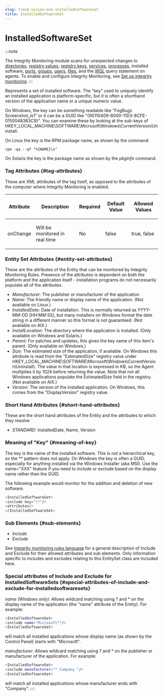 ```yaml
---
slug: trend-vision-one-installedsoftwareset
title: InstalledSoftwareSet
---
```

# InstalledSoftwareSet

:::note

The Integrity Monitoring module scans for unexpected changes to [directories](directoryset.mdx), [registry values](registryvalueset.mdx), [registry keys](registrykeyset.mdx), [services](serviceset.mdx), [processes](processset.mdx), installed software, [ports](portset.mdx), [groups](groupset.mdx), [users](userset.mdx), [files](fileset.mdx), and the [WQL](wqlset.mdx) query statement on agents. To enable and configure Integrity Monitoring, see [Set up integrity monitoring](set-up-integrity-monitoring.mdx).
:::

Represents a set of installed software. The "key" used to uniquely identify an installed application is platform-specific, but it is often a shorthand version of the application name or a unique numeric value.

On Windows, the key can be something readable like "FogBugz Screenshot_is1" or it can be a GUID like "{90110409-6000-11D3-8CFE-0150048383C9}". You can examine these by looking at the sub-keys of HKEY_LOCAL_MACHINE\SOFTWARE\Microsoft\Windows\CurrentVersion\Uninstall.

On Linux the key is the RPM package name, as shown by the command:

`rpm -qa --qf "%{NAME}\n"`

On Solaris the key is the package name as shown by the *pkginfo* command.

### Tag Attributes {#tag-attributes}

These are XML attributes of the tag itself, as opposed to the attributes of the computer where Integrity Monitoring is enabled.

<table>
<thead>
<tr>
<th><p>Attribute</p></th>
<th><p>Description</p></th>
<th><p>Required</p></th>
<th><p>Default Value</p></th>
<th><p>Allowed Values</p></th>
</tr>
</thead>
<tbody>
<tr>
<td><p>onChange</p></td>
<td><p>Will be monitored in real time</p></td>
<td><p>No</p></td>
<td><p>false</p></td>
<td><p>true, false</p></td>
</tr>
</tbody>
</table>

### Entity Set Attributes {#entity-set-attributes}

These are the attributes of the Entity that can be monitored by Integrity Monitoring Rules. Presence of the attributes is dependent on both the platform and the application itself - installation programs do not necessarily populate all of the attributes.

- *Manufacturer*: The publisher or manufacturer of the application
- *Name*: The friendly name or display name of the application. (Not available on Linux.)
- *InstalledDate*: Date of installation. This is normally returned as YYYY-MM-DD \[HH:MM:SS\], but many installers on Windows format the date string in a different manner so this format is not guaranteed. (Not available on AIX.)
- *InstallLocation*: The directory where the application is installed. (Only available on Windows and Solaris.)
- *Parent*: For patches and updates, this gives the key name of this item's parent. (Only available on Windows.)
- *Size*: The estimated size of the application, if available. On Windows this attribute is read from the "EstimatedSize" registry value under HKEY_LOCAL_MACHINE\SOFTWARE\Microsoft\Windows\CurrentVersion\Uninstall\\. The value in that location is expressed in KB, so the Agent multiplies it by 1024 before returning the value. Note that not all Windows applications populate the EstimatedSize field in the registry. (Not available on AIX.)
- *Version*: The version of the installed application. On Windows, this comes from the "DisplayVersion" registry value.

### Short Hand Attributes {#short-hand-attributes}

These are the short hand attributes of the Entity and the attributes to which they resolve

- *STANDARD:* InstalledDate, Name, Version

### Meaning of "Key" {#meaning-of-key}

The key is the name of the installed software. This is not a hierarchical key, so the \*\* pattern does not apply. On Windows the key is often a GUID, especially for anything installed via the Windows Installer (aka MSI). Use the name="XXX" feature if you need to include or exclude based on the display name rather than the GUID.

The following example would monitor for the addition and deletion of new software.

```bash
<InstalledSoftwareSet>
<include key="\*"/>
<attributes/>
</InstalledSoftwareSet>
```

### Sub Elements {#sub-elements}

- *Include*
- *Exclude*

See [Integrity monitoring rules language](integrity-monitoring-language-swp.mdx) for a general description of Include and Exclude for their allowed attributes and sub elements. Only information specific to includes and excludes relating to this EntitySet class are included here.

### Special attributes of Include and Exclude for InstalledSoftwareSets {#special-attributes-of-include-and-exclude-for-installedsoftwaresets}

*name (Windows only)*: Allows wildcard matching using ? and \* on the display name of the application (the "name" attribute of the Entity). For example:

```bash
<InstalledSoftwareSet>
<include name="Microsoft*"/>
<InstalledSoftwareSet>
```

will match all installed applications whose display name (as shown by the Control Panel) starts with "Microsoft".

*manufacturer*: Allows wildcard matching using ? and \* on the publisher or manufacturer of the application. For example:

```bash
<InstalledSoftwareSet>
<include manufacturer="* Company "/>
<InstalledSoftwareSet>
```

will match all installed applications whose manufacturer ends with "Company".
::::
